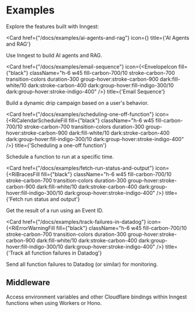 

# Examples

Explore the features built with Inngest:

<CardGroup cols={2}>

<Card
  href={"/docs/examples/ai-agents-and-rag"}
  icon={<Cog6ToothIcon className="h-6 w45 fill-carbon-700/10 stroke-carbon-700 transition-colors duration-300 group-hover:stroke-carbon-900 dark:fill-white/10 dark:stroke-carbon-400 dark:group-hover:fill-indigo-300/10 dark:group-hover:stroke-indigo-400" />}
  title={'AI Agents and RAG'}
>
Use Inngest to build AI agents and RAG.
</Card>

<Card
  href={"/docs/examples/email-sequence"}
  icon={<EnvelopeIcon fill={"black"} className="h-6 w45 fill-carbon-700/10 stroke-carbon-700 transition-colors duration-300 group-hover:stroke-carbon-900 dark:fill-white/10 dark:stroke-carbon-400 dark:group-hover:fill-indigo-300/10 dark:group-hover:stroke-indigo-400" />}
  title={'Email Sequence'}
>
Build a dynamic drip campaign based on a user's behavior.
</Card>

<Card
  href={"/docs/examples/scheduling-one-off-function"}
  icon={<RiCalendarScheduleFill fill={"black"} className="h-6 w45 fill-carbon-700/10 stroke-carbon-700 transition-colors duration-300 group-hover:stroke-carbon-900 dark:fill-white/10 dark:stroke-carbon-400 dark:group-hover:fill-indigo-300/10 dark:group-hover:stroke-indigo-400" />}
  title={'Scheduling a one-off function'}
>
Schedule a function to run at a specific time.
</Card>

<Card
  href={"/docs/examples/fetch-run-status-and-output"}
  icon={<RiBracesFill fill={"black"} className="h-6 w45 fill-carbon-700/10 stroke-carbon-700 transition-colors duration-300 group-hover:stroke-carbon-900 dark:fill-white/10 dark:stroke-carbon-400 dark:group-hover:fill-indigo-300/10 dark:group-hover:stroke-indigo-400" />}
  title={'Fetch run status and output'}
>
Get the result of a run using an Event ID.
</Card>

<Card
  href={"/docs/examples/track-failures-in-datadog"}
  icon={<RiErrorWarningFill fill={"black"} className="h-6 w45 fill-carbon-700/10 stroke-carbon-700 transition-colors duration-300 group-hover:stroke-carbon-900 dark:fill-white/10 dark:stroke-carbon-400 dark:group-hover:fill-indigo-300/10 dark:group-hover:stroke-indigo-400" />}
  title={'Track all function failures in Datadog'}
>
Send all function failures to Datadog (or similar) for monitoring.
</Card>

</CardGroup>

## Middleware

<CardGroup>
<Card
  href={"/docs/examples/middleware/cloudflare-workers-environment-variables"}
  title={'Cloudflare Workers & Hono environment variables'}
>
  Access environment variables and other Cloudflare bindings within Inngest functions when using Workers or Hono.
</Card>

</CardGroup>

